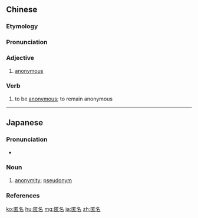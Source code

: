 ==Chinese==
{{zh-forms}}

===Etymology===
{{rfe|zh}}

===Pronunciation===
{{zh-pron
|m=nìmíng
|c=nik1 ming4
|mn=qz:lia̍k-bêng/tw:le̍k-miâ/xm,zz:le̍k-bêng
|cat=a,v
}}

===Adjective===
{{zh-adj}}

# [[anonymous]]

===Verb===
{{zh-verb}}

# to be [[anonymous]]; to remain anonymous

----

==Japanese==
{{ja-kanjitab|とく|めい|yomi=on}}

===Pronunciation===
* {{ja-pron|とくめい|y=o|acc=0|acc_ref=NHK}}

===Noun===
{{ja-noun|とくめい}}

# [[anonymity]]; [[pseudonym]]

===References===
<references/>

[[ko:匿名]]
[[hu:匿名]]
[[mg:匿名]]
[[ja:匿名]]
[[zh:匿名]]
